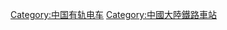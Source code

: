{{noteTA
|1=zh-cn:有轨电车; zh-tw:路面電車; zh-hk:有軌電車;
}}
[[Category:中国有轨电车|Category:中国有轨电车]]
[[Category:中國大陸鐵路車站|Category:中國大陸鐵路車站]]